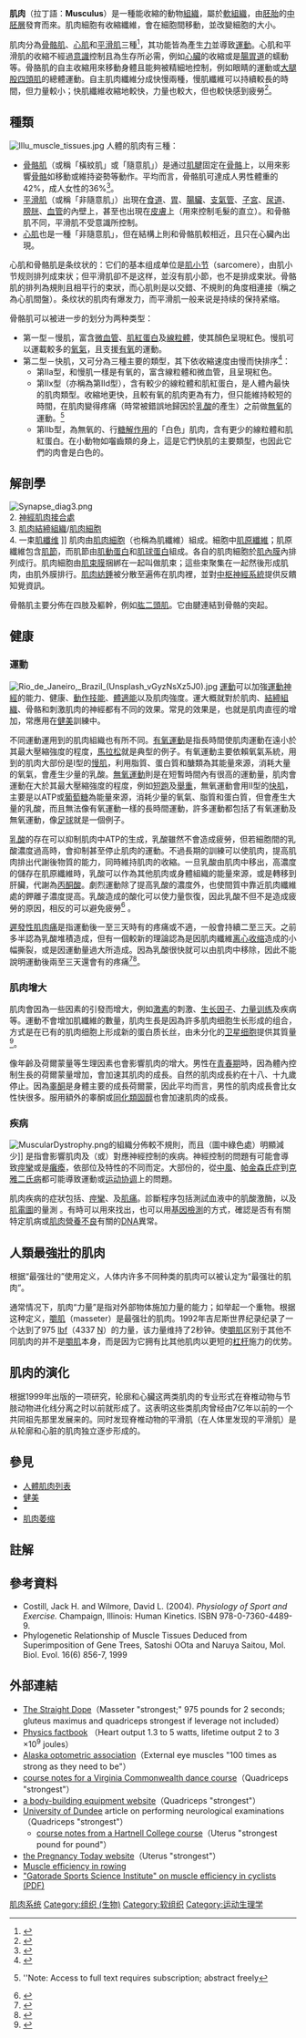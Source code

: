 {{infobox anatomy
| Name        = 肌肉
| Image       = Skeletal muscle zh.jpg
| Caption     = 骨骼肌的放大示意圖
| Latin       = musculus
| Width       = 300
| system      = [[肌肉骨骼系统|肌肉骨骼系统]]
| precursor   = [[中胚层|中胚层]]
<!--
| FMA         = 32558
| GraySubject = 102
| GrayPage    = 361
| MeshName    = Muscles
| MeshNumber  = D009132
-->
}}
'''肌肉'''（拉丁語：'''Musculus'''）是一種能收縮的動物[[組織_(生物學)|組織]]，屬於[[軟組織|軟組織]]，由[[胚胎|胚胎]]的[[中胚層|中胚層]]發育而來。肌肉細胞有收縮纖維，會在細胞間移動，並改變細胞的大小。

肌肉分為[[骨骼肌|骨骼肌]]、[[心肌|心肌]]和[[平滑肌|平滑肌]]三種<ref>
{{cite web
 |url        = http://vschool.scu.edu.tw/HAPPY1/project1/course/chapter3/extend1.htm
 |language   = zh
 |title      = 動物界(進階篇)
 |publisher  = 東吳大學
 |accessdate = 2014-02-11
}}{{dead link|date=2018年4月 |bot=InternetArchiveBot |fix-attempted=yes }}</ref>，其功能皆為產生[[力|力]]並導致[[運動_(物理學)|運動]]。心肌和平滑肌的收縮不經過[[意識|意識]]控制且為生存所必需，例如[[心臟|心臟]]的收縮或是[[消化系統|腸胃道]]的蠕動等。骨胳肌的自主收縮用來移動身體且能夠被精細地控制，例如眼睛的運動或[[大腿|大腿]][[股四頭肌|股四頭肌]]的總體運動。自主肌肉纖維分成快慢兩種，慢肌纖維可以持續較長的時間，但力量較小；快肌纖維收縮地較快，力量也較大，但也較快感到疲勞<ref>{{cite web
 | url=http://www.jirou.com/jiroulilun/ydsl/2013/0708/7143.html
 | language=zh
 | title=肌肉力量的基础和发展原则
 | publisher=肌肉網
 | accessdate=2014-02-11
}}</ref>。

== 種類 ==
[[File:Illu_muscle_tissues.jpg|thumb]]
人體的肌肉有三種：
* [[骨骼肌|骨骼肌]]（或稱「橫紋肌」或「隨意肌」）是通过[[肌腱|肌腱]]固定在[[骨骼|骨骼]]上，以用來影響[[骨骼|骨骼]]如移動或維持姿勢等動作。平均而言，骨骼肌可達成人男性體重的42%，成人女性的36%<ref>{{cite book
 | last1=Marieb | first1=Elaine | first2=Katja |last2=Hoehn
 | title=Human Anatomy & Physiology
 | url=https://archive.org/details/humananatomyphys00mari_642 | publisher=Pearson Benjamin Cummings
 | year=2007
 | edition=7th
 | page=[https://archive.org/details/humananatomyphys00mari_642/page/n347 317]
 | isbn=0805353879
}}</ref>。
* [[平滑肌|平滑肌]]（或稱「非隨意肌」）出現在[[食道|食道]]、[[胃|胃]]、[[腸臟|腸臟]]、[[支氣管|支氣管]]、[[子宮|子宮]]、[[尿道|尿道]]、[[膀胱|膀胱]]、[[血管|血管]]的內壁上，甚至也出現在[[皮膚|皮膚]]上（用來控制毛髮的直立）。和骨骼肌不同，平滑肌不受意識所控制。
* [[心肌|心肌]]也是一種「非隨意肌」，但在結構上則和骨骼肌較相近，且只在心臟內出現。

心肌和骨骼肌是条纹状的：它们的基本组成单位是[[肌节|肌小节]]（sarcomere），由肌小节规则排列成束状；但平滑肌卻不是这样，並沒有肌小節，也不是排成束狀。骨骼肌的排列為規則且相平行的束狀，而心肌則是以交錯、不規則的角度相連接（稱之為心肌間盤）。条纹状的肌肉有爆发力，而平滑肌一般来说是持续的保持紧缩。

骨骼肌可以被进一步的划分为两种类型：

* 第一型－慢肌，富含[[微血管|微血管]]、[[肌紅蛋白|肌紅蛋白]]及[[線粒體|線粒體]]，使其顏色呈現紅色。慢肌可以運載較多的[[氧氣|氧氣]]，且支援[[呼吸作用|有氧]]的運動。
* 第二型－快肌，又可分為三種主要的類型，其下依收縮速度由慢而快排序<ref>{{cite journal | last = Larsson | first = L | coauthors = Edstrom L, Lindegren B, Gorza L, Schiaffino S | title = MHC composition and enzyme-histochemical and physiological properties of a novel fast-twitch motor unit type | journal = The American Journal of Physiology | volume = 261 | issue = 1 pt 1 | pages = C93–101 | pmid = 1858863 | url = http://ajpcell.physiology.org/cgi/reprint/261/1/C93 | accessdate = 2006-06-11 | date = July 1991 | archive-date = 2009-09-06 | archive-url = https://web.archive.org/web/20090906153252/http://ajpcell.physiology.org/cgi/reprint/261/1/C93 | dead-url = no }}</ref>：
** 第IIa型，和慢肌一樣是有氧的，富含線粒體和微血管，且呈現紅色。
** 第IIx型（亦稱為第IId型），含有較少的線粒體和肌紅蛋白，是人體內最快的肌肉類型。收縮地更快，且較有氧的肌肉更為有力，但只能維持較短的時間，在肌肉變得疼痛（時常被錯誤地歸因於[[乳酸|乳酸]]的產生）之前做[[發酵|無氧]]的運動。<ref>{{cite journal | last = Smerdu | first = V | coauthors = Karsch-Mizrachi I, Campione M, Leinwand L, Schiaffino S | title = Type IIx myosin heavy chain transcripts are expressed in type IIb fibers of human skeletal muscle | journal = The American Journal of Physiology | volume = 267 | issue = 6 pt 1 | pages = C1723–1728 | pmid = 7545970 | url = http://ajpcell.physiology.org/cgi/reprint/267/6/C1723 | accessdate = 2006-06-11 | date = December 1994 | archive-date = 2009-04-21 | archive-url = https://web.archive.org/web/20090421215041/http://ajpcell.physiology.org/cgi/reprint/267/6/C1723 | dead-url = no }} ''Note: Access to full text requires subscription; abstract freely</ref>
** 第IIb型，為無氧的、行[[糖解作用|糖解作用]]的「白色」肌肉，含有更少的線粒體和肌紅蛋白。在小動物如囓齒類的身上，這是它們快肌的主要類型，也因此它們的肉會是白色的。

== 解剖學 ==
[[File:Synapse_diag3.png|thumb]]<br />2. [[神经肌肉接点|神經肌肉接合處]]<br />3. [[结缔组织|肌肉結締組織]]/[[肌肉細胞|肌肉細胞]]<br />4. 一束[[肌纖維|肌纖维]] ]]
肌肉由[[肌肉細胞|肌肉細胞]]（也稱為肌纖維）組成。細胞中[[肌原纤维节|肌原纖維]]；肌原纖維包含[[肌小節|肌節]]，而肌節由[[肌動蛋白|肌動蛋白]]和[[肌球蛋白|肌球蛋白]]組成。各自的肌肉細胞於[[肌膜|肌內膜]]內排列成行。肌肉細胞由[[肌束膜|肌束膜]]捆綁在一起叫做肌束；這些束聚集在一起然後形成肌肉，由肌外膜排行。[[肌肉紡錘|肌肉紡錘]]被分散至遍佈在肌肉裡，並對[[中樞神經系統|中枢神經系統]]提供反饋知覺資訊。

骨骼肌主要分佈在四肢及軀幹，例如[[肱二頭肌|肱二頭肌]]。它由腱連結到骨骼的突起。

== 健康 ==
=== 運動 ===
{{main|體能鍛煉}}
[[File:Rio_de_Janeiro,_Brazil_(Unsplash_vGyzNsXz5J0).jpg|thumb]]
[[運動|運動]]可以加強[[運動神經|運動神經]]的能力、健康、[[動作技能|動作技能]]、[[體適能|體適能]]以及肌肉強度。運大概就對於肌肉、[[結締組織|結締組織]]、骨骼和刺激肌肉的神經都有不同的效果。常見的效果是{{link-en|肌肉肥大|Muscle hypertrophy}}，也就是肌肉直徑的增加，常應用在[[健美|健美]]訓練中。

不同運動運用到的肌肉組織也有所不同。[[有氧運動|有氧運動]]是指長時間使肌肉運動在遠小於其最大壓縮強度的程度，[[馬拉松|馬拉松]]就是典型的例子。有氧運動主要依賴氧氣系統，用到的肌肉大部份是I型的[[慢肌|慢肌]]，利用脂質、蛋白質和醣類為其能量來源，消耗大量的氧氣，會產生少量的乳酸。[[無氧運動|無氧運動]]則是在短暫時間內有很高的運動量，肌肉會運動在大於其最大壓縮強度的程度，例如[[短跑|短跑]]及[[舉重|舉重]]，無氧運動會用II型的[[快肌|快肌]]，主要是以ATP或[[葡萄糖|葡萄糖]]為能量來源，消耗少量的氧氣、脂質和蛋白質，但會產生大量的乳酸，而且無法像有氧運動一樣的長時間運動，許多運動都包括了有氧運動及無氧運動，像[[足球|足球]]就是一個例子。

[[乳酸|乳酸]]的存在可以抑制肌肉中ATP的生成，乳酸雖然不會造成疲勞，但若細胞間的乳酸濃度過高時，會抑制甚至停止肌肉的運動。不過長期的訓練可以使肌肉{{link-en|新血管生成|neovascularization}}，提高肌肉排出代謝後物質的能力，同時維持肌肉的收縮。一旦乳酸由肌肉中移出，高濃度的儲存在肌原纖維時，乳酸可以作為其他肌肉或身體組織的能量來源，或是轉移到肝臟，代謝為[[丙酮酸|丙酮酸]]。劇烈運動除了提高乳酸的濃度外，也使間質中靠近肌肉纖維處的鉀離子濃度提高。乳酸造成的酸化可以使力量恢復，因此乳酸不但不是造成疲勞的原因，相反的可以避免疲勞<ref name="Nielsen 2001">{{cite journal | last1=Nielsen | first1=OB | last2=Paoli | first2=F | last3=Overgaard | first3=K | title=Protective effects of lactic acid on force production in rat skeletal muscle | journal=Journal of Physiology | volume=536 | issue=1 | pages=161–6 | year=2001 | pmid=11579166 | doi=10.1111/j.1469-7793.2001.t01-1-00161.x | pmc=2278832 }}</ref>
。

[[遲發性肌肉痛|遲發性肌肉痛]]是指運動後一至三天時有的疼痛或不適，一般會持續二至三天。之前多半認為乳酸堆積造成，但有一個較新的理論認為是因肌肉纖維[[离心收缩|离心收缩]]造成的小幅撕裂，或是因運動量過大所造成。因為乳酸很快就可以由肌肉中移除，因此不能說明運動後兩至三天還會有的疼痛<ref name="Robergs 2004">{{cite journal | last1=Robergs | first1=R | last2=Ghiasvand | first2=F | last3=Parker | first3=D | title=Biochemistry of exercise-induced metabolic acidosis | journal = Am J Physiol Regul Integr Comp Physiol | volume=287 | issue=3 | pages=R502–16 | year=2004 | pmid=15308499 | doi=10.1152/ajpregu.00114.2004 }}</ref><REF>{{cite web|url=http://www.epsport.idv.tw/epsport/week/show.asp?repno=14 |language=ZH |title=乳酸的產生與排除 |publisher=運動生理週訊 | date=2002-06-22 |accessdate=2014-02-15}}</REF>。

=== 肌肉增大 ===
肌肉會因為一些因素的引發而增大，例如[[激素|激素]]的刺激、[[生长因子|生长因子]]、[[力量训练|力量训练]]及疾病等。運動不會增加肌纖維的數量，肌肉生長是因為許多肌肉细胞生长形成的组合，方式是在已有的肌肉细胞上形成新的蛋白质长丝，由未分化的[[卫星细胞|卫星细胞]]提供其質量<ref name="Poole 1986">{{cite book | editor=Poole, RM | year=1986 | title=The Incredible Machine | publisher=National Geographic Society | location=Washington, DC | isbn=0-87044-621-5 | pages=307–311 }}</ref>。

像年齡及荷爾蒙量等生理因素也會影響肌肉的增大。男性在[[青春期|青春期]]時，因為體內控制生長的荷爾蒙量增加，會加速其肌肉的成長。自然的肌肉成長約在十八、十九歲停止。因為[[睾酮|睾酮]]是身體主要的成長荷爾蒙，因此平均而言，男性的肌肉成長會比女性快很多。服用額外的睾酮或[[同化類固醇|同化類固醇]]也會加速肌肉的成長。

=== 疾病 ===
<!--{{Main|神經肌肉疾病}}-->
[[File:MuscularDystrophy.png|thumb]]的組織分佈較不規則，而且{{link-en|抗肌萎縮蛋白|dystrophin}}（圖中綠色處）明顯減少]]
{{link-en|神經肌肉疾病|Neuromuscular disease}}是指會影響肌肉及（或）對應神經控制的疾病。神經控制的問題有可能會導致[[痙攣|痙攣]]或是[[癱瘓|癱瘓]]，依部位及特性的不同而定。大部份的{{link-en|神經系統疾病|Neurological disorder}}，從[[中風|中風]]、[[帕金森氏症|帕金森氏症]]到[[克雅二氏病|克雅二氏病]]都可能導致運動或[[运动协调|运动协调]]上的問題。

肌肉疾病的症狀包括{{link-en|肌肉無力|Muscle weakness}}、[[痙攣|痙攣]]、{{link-en|肌陣攣|myoclonus}}及[[肌痛|肌痛]]。診斷程序包括測試血液中的肌酸激酶，以及[[肌電圖|肌電圖]]的量測<!--（量測肌肉中的電活）-->。有時可以用{{link-en|肌活組織檢查|muscle biopsy}}來找出{{link-en|肌病|myopathy}}，也可以用[[基因檢測|基因檢測]]的方式，確認是否有有關特定肌病或[[肌肉營養不良症|肌肉營養不良]]有關的[[DNA|DNA]]異常。

== 人類最強壯的肌肉 ==
根据“最强壮的”使用定义，人体内许多不同种类的肌肉可以被认定为“最强壮的肌肉”。

通常情况下，肌肉“力量”是指对外部物体施加力量的能力；如举起一个重物。根据这种定义，[[嚼肌|嚼肌]]（masseter）是最强壮的肌肉。1992年吉尼斯世界纪录纪录了一个达到了975 [[磅力|lbf]]（4337 [[牛顿_(单位)|N]]）的力量，该力量维持了2秒钟。使[[嚼肌|嚼肌]]区别于其他不同肌肉的并不是[[嚼肌|嚼肌]]本身，而是因为它拥有比其他肌肉以更短的[[杠杆|杠杆]]施力的优势。

== 肌肉的演化 ==
根据1999年出版的一项研究，轮廓和心臟这两类肌肉的专业形式在脊椎动物与节肢动物进化线分离之时以前就形成了。这表明这些类肌肉曾经由7亿年以前的一个共同祖先那里发展来的。同时发现脊椎动物的平滑肌（在人体里发现的平滑肌）是从轮廓和心脏的肌肉独立逐步形成的。

== 參見 ==
{{div col|cols=2}}
* [[人體肌肉列表|人體肌肉列表]]
* [[健美|健美]]
* {{link-en|肌切开术|Myotomy}}
* [[肌肉萎缩|肌肉萎缩]]
{{div col end}}

== 註解 ==
{{reflist|2}}

== 參考資料 ==
{{refbegin|2}}
* Costill, Jack H. and Wilmore, David L. (2004). ''Physiology of Sport and Exercise.'' Champaign, Illinois: Human Kinetics. ISBN 978-0-7360-4489-9.
* Phylogenetic Relationship of Muscle Tissues Deduced from Superimposition of Gene Trees, Satoshi OOta and Naruya Saitou, Mol. Biol. Evol. 16(6) 856-7, 1999
{{refend}}

== 外部連結 ==
* [http://www.straightdope.com/mailbag/mmuscle.html The Straight Dope]（Masseter "strongest;" 975 pounds for 2 seconds; gluteus maximus and quadriceps strongest if leverage not included）
* [http://hypertextbook.com/facts/2003/IradaMuslumova.shtml Physics factbook] {{Wayback|url=http://hypertextbook.com/facts/2003/IradaMuslumova.shtml |date=20111126054217 }}（Heart output 1.3 to 5 watts, lifetime output 2 to 3 ×10<sup>9</sup> joules）
* [https://web.archive.org/web/20060220085850/http://www.akoa.org/story.dbm?sid=167 Alaska optometric association]（External eye muscles "100 times as strong as they need to be"）
* [http://www.courses.vcu.edu/DANC291-003/unit_7.htm course notes for a Virginia Commonwealth dance course]（Quadriceps "strongest"）
* [https://web.archive.org/web/20051107012557/http://www.ergo-fit.de/english/scripts/produkteneu/produktgruppe.php?gruppe=17&hgruppe=7&familie=1 a body-building equipment website]（Quadriceps "strongest"）
* [https://web.archive.org/web/20060107094530/http://www.dundee.ac.uk/medther/StrokeSSM/ClinExamNeuro.htm University of Dundee] article on performing neurological examinations（Quadriceps "strongest"）
** [https://web.archive.org/web/20051119203044/http://www.hartnell.cc.ca.us/faculty/asteinhardt/development.htm course notes from a Hartnell College course]（Uterus "strongest pound for pound"）
* [https://web.archive.org/web/20051125052252/http://pregnancytoday.com/resource/definitions/uterus.htm the Pregnancy Today website]（Uterus "strongest"）
* [https://web.archive.org/web/20051201203913/http://www.coachesinfo.com/category/rowing/77/ Muscle efficiency in rowing]
* [http://www.gssiweb.com/reflib/attachment.cfm?id=11 "Gatorade Sports Science Institute" on muscle efficiency in cyclists (PDF)]{{Dead link|date=2018年7月 |bot=InternetArchiveBot |fix-attempted=yes }}

{{人體系統與器官|state=collapsed}}
{{肌肉系统}}
{{Biological tissue}}
{{肌肉系统}}
{{Muscle tissue}}
{{頭部的肌肉}}
{{Muscles of neck}}
{{Muscles of thorax and back}}
{{Muscles of abdomen}}
{{Muscles of upper limb}}
{{下肢的肌肉}}

[[Category:肌肉系统|]]
[[Category:组织_(生物)|Category:组织 (生物)]]
[[Category:软组织|Category:软组织]]
[[Category:运动生理学|Category:运动生理学]]